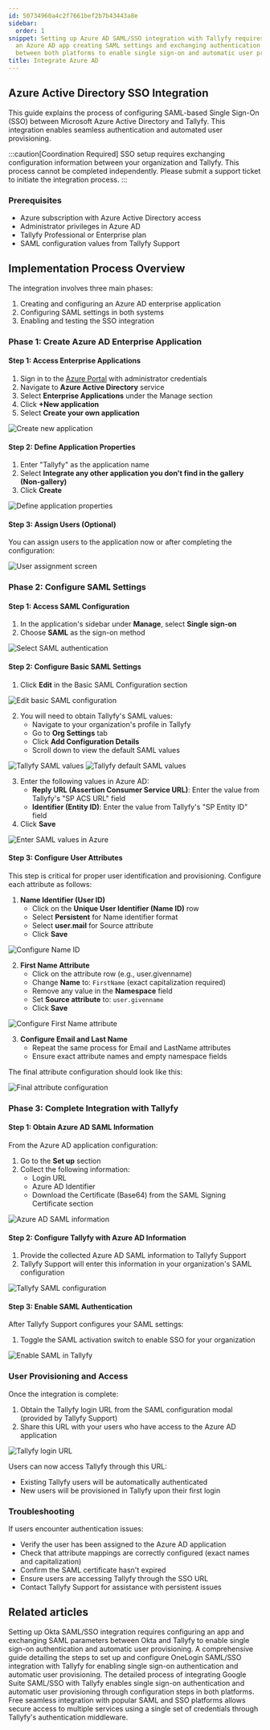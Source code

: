 ```yaml
---
id: 50734960a4c2f7661bef2b7b43443a8e
sidebar:
  order: 1
snippet: Setting up Azure AD SAML/SSO integration with Tallyfy requires configuring
  an Azure AD app creating SAML settings and exchanging authentication parameters
  between both platforms to enable single sign-on and automatic user provisioning.
title: Integrate Azure AD
---
```


## Azure Active Directory SSO Integration

This guide explains the process of configuring SAML-based Single Sign-On (SSO) between Microsoft Azure Active Directory and Tallyfy. This integration enables seamless authentication and automated user provisioning.

:::caution[Coordination Required]
SSO setup requires exchanging configuration information between your organization and Tallyfy. This process cannot be completed independently. Please submit a support ticket to initiate the integration process.
:::

### Prerequisites

- Azure subscription with Azure Active Directory access
- Administrator privileges in Azure AD
- Tallyfy Professional or Enterprise plan
- SAML configuration values from Tallyfy Support

## Implementation Process Overview

The integration involves three main phases:
1. Creating and configuring an Azure AD enterprise application
2. Configuring SAML settings in both systems
3. Enabling and testing the SSO integration

### Phase 1: Create Azure AD Enterprise Application

#### Step 1: Access Enterprise Applications

1. Sign in to the [Azure Portal](https://portal.azure.com/) with administrator credentials
2. Navigate to **Azure Active Directory** service
3. Select **Enterprise Applications** under the Manage section
4. Click **+New application**
5. Select **Create your own application**

![Create new application](https://screenshots.tallyfy.com/azuresso-1.png)

#### Step 2: Define Application Properties

1. Enter "Tallyfy" as the application name
2. Select **Integrate any other application you don't find in the gallery (Non-gallery)**
3. Click **Create**

![Define application properties](https://screenshots.tallyfy.com/azuresso-2.png)

#### Step 3: Assign Users (Optional)

You can assign users to the application now or after completing the configuration:

![User assignment screen](https://screenshots.tallyfy.com/azuresso-3.png)

### Phase 2: Configure SAML Settings

#### Step 1: Access SAML Configuration

1. In the application's sidebar under **Manage**, select **Single sign-on**
2. Choose **SAML** as the sign-on method

![Select SAML authentication](https://screenshots.tallyfy.com/azuresso-4.png)

#### Step 2: Configure Basic SAML Settings

1. Click **Edit** in the Basic SAML Configuration section

![Edit basic SAML configuration](https://screenshots.tallyfy.com/azuresso-5.png)

2. You will need to obtain Tallyfy's SAML values:
   - Navigate to your organization's profile in Tallyfy
   - Go to **Org Settings** tab
   - Click **Add Configuration Details**
   - Scroll down to view the default SAML values

![Tallyfy SAML values](https://screenshots.tallyfy.com/azuresso-7.png)
![Tallyfy default SAML values](https://screenshots.tallyfy.com/azuresso-8.png)

3. Enter the following values in Azure AD:
   - **Reply URL (Assertion Consumer Service URL)**: Enter the value from Tallyfy's "SP ACS URL" field
   - **Identifier (Entity ID)**: Enter the value from Tallyfy's "SP Entity ID" field
4. Click **Save**

![Enter SAML values in Azure](https://screenshots.tallyfy.com/azuresso-6.png)

#### Step 3: Configure User Attributes

This step is critical for proper user identification and provisioning. Configure each attribute as follows:

1. **Name Identifier (User ID)**
   - Click on the **Unique User Identifier (Name ID)** row
   - Select **Persistent** for Name identifier format
   - Select **user.mail** for Source attribute
   - Click **Save**

![Configure Name ID](https://screenshots.tallyfy.com/azuresso-9.png)

2. **First Name Attribute**
   - Click on the attribute row (e.g., user.givenname)
   - Change **Name** to: `FirstName` (exact capitalization required)
   - Remove any value in the **Namespace** field
   - Set **Source attribute** to: `user.givenname`
   - Click **Save**

![Configure First Name attribute](https://screenshots.tallyfy.com/azuresso-10.png)

3. **Configure Email and Last Name**
   - Repeat the same process for Email and LastName attributes
   - Ensure exact attribute names and empty namespace fields

The final attribute configuration should look like this:

![Final attribute configuration](https://screenshots.tallyfy.com/azuresso-11.png)

### Phase 3: Complete Integration with Tallyfy

#### Step 1: Obtain Azure AD SAML Information

From the Azure AD application configuration:

1. Go to the **Set up** section
2. Collect the following information:
   - Login URL
   - Azure AD Identifier
   - Download the Certificate (Base64) from the SAML Signing Certificate section

![Azure AD SAML information](https://screenshots.tallyfy.com/azuresso-12.png)

#### Step 2: Configure Tallyfy with Azure AD Information

1. Provide the collected Azure AD SAML information to Tallyfy Support
2. Tallyfy Support will enter this information in your organization's SAML configuration

![Tallyfy SAML configuration](https://screenshots.tallyfy.com/azuresso-13.png)

#### Step 3: Enable SAML Authentication

After Tallyfy Support configures your SAML settings:

1. Toggle the SAML activation switch to enable SSO for your organization

![Enable SAML in Tallyfy](https://screenshots.tallyfy.com/azuresso-14.png)

### User Provisioning and Access

Once the integration is complete:

1. Obtain the Tallyfy login URL from the SAML configuration modal (provided by Tallyfy Support)
2. Share this URL with your users who have access to the Azure AD application

![Tallyfy login URL](https://screenshots.tallyfy.com/azuresso-15.png)

Users can now access Tallyfy through this URL:
- Existing Tallyfy users will be automatically authenticated
- New users will be provisioned in Tallyfy upon their first login

### Troubleshooting

If users encounter authentication issues:
- Verify the user has been assigned to the Azure AD application
- Check that attribute mappings are correctly configured (exact names and capitalization)
- Confirm the SAML certificate hasn't expired
- Ensure users are accessing Tallyfy through the SSO URL
- Contact Tallyfy Support for assistance with persistent issues


## Related articles
<CardGrid>
<LinkTitleCard header="<b>Authentication > Integrate Okta</b>" href="/products/pro/integrations/authentication/how-to-integrate-okta-samlsso-with-tallyfy/" > Setting up Okta SAML/SSO integration requires configuring an app and exchanging SAML parameters between Okta and Tallyfy to enable single sign-on authentication and automatic user provisioning. </LinkTitleCard>
<LinkTitleCard header="<b>Authentication > Integrate OneLogin</b>" href="/products/pro/integrations/authentication/how-to-integrate-onelogin-samlsso-with-tallyfy/" > A comprehensive guide detailing the steps to set up and configure OneLogin SAML/SSO integration with Tallyfy for enabling single sign-on authentication and automatic user provisioning. </LinkTitleCard>
<LinkTitleCard header="<b>Authentication > Integrate Google Suite</b>" href="/products/pro/integrations/authentication/how-to-integrate-google-suite-samlsso-with-tallyfy/" > The detailed process of integrating Google Suite SAML/SSO with Tallyfy enables single sign-on authentication and automatic user provisioning through configuration steps in both platforms. </LinkTitleCard>
<LinkTitleCard header="<b>Integrations > Authentication and SSO</b>" href="/products/pro/integrations/authentication/" > Free seamless integration with popular SAML and SSO platforms allows secure access to multiple services using a single set of credentials through Tallyfy's authentication middleware. </LinkTitleCard>
</CardGrid>
